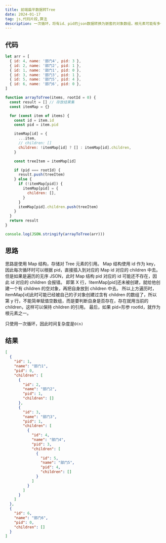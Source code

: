 ```yaml
---
title: 前端扁平数据转Tree
date: 2024-01-17
tag: js,代码片段,算法
description: 一次循环，将有id、pid的json数据转换为嵌套的对象数组，根元素可能有多个对象
---
```


## 代码

```js showLineNumbers {21,29,30,31,34}
let arr = [
  { id: 4, name: '部门4', pid: 3 },
  { id: 2, name: '部门2', pid: 1 },
  { id: 1, name: '部门1', pid: 0 },
  { id: 3, name: '部门3', pid: 1 },
  { id: 5, name: '部门5', pid: 4 },
  { id: 6, name: '部门6', pid: 0 },
]

function arrayToTree(items, rootId = 0) {
  const result = [] // 存放结果集
  const itemMap = {}

  for (const item of items) {
    const id = item.id
    const pid = item.pid

    itemMap[id] = {
      ...item,
      // children: []
      children: !itemMap[id] ? [] : itemMap[id].children,
    }

    const treeItem = itemMap[id]

    if (pid === rootId) {
      result.push(treeItem)
    } else {
      if (!itemMap[pid]) {
        itemMap[pid] = {
          children: [],
        }
      }
      itemMap[pid].children.push(treeItem)
    }
  }
  return result
}

console.log(JSON.stringify(arrayToTree(arr)))
```

## 思路

思路是使用 Map 结构，存储对 Tree 元素的引用。
Map 结构使用 id 作为 key，因此每次循环时可以根据 pid，直接插入到对应的 Map id 对应的 children 中去。
但是如果是遍历的无序 JSON，此时 Map 结构 pid 对应的 id 可能还不存在，因此 id 对应的 children 会报错。
即第 X 行，!itemMap[pid]还未被创建，就给他创建一个有 children 的空对象，再把自身放到 children 中去。
所以上方遍历时，itemMap[id]此时可能已经被自己的子对象创建过含有 children 的数组了，所以第 y 行，不能简单赋值空数组，而是要判断自身是否存在，存在就用当前的 children，这样可以保持 children 的引用。
最后，如果 pid=形参 rootId，就作为根元素之一。

只使用一次循环，因此时间复杂度是`O(n)`

## 结果

```json
[
  {
    "id": 1,
    "name": "部门1",
    "pid": 0,
    "children": [
      {
        "id": 2,
        "name": "部门2",
        "pid": 1,
        "children": []
      },
      {
        "id": 3,
        "name": "部门3",
        "pid": 1,
        "children": [
          {
            "id": 4,
            "name": "部门4",
            "pid": 3,
            "children": [
              {
                "id": 5,
                "name": "部门5",
                "pid": 4,
                "children": []
              }
            ]
          }
        ]
      }
    ]
  },
  {
    "id": 6,
    "name": "部门6",
    "pid": 0,
    "children": []
  }
]
```
